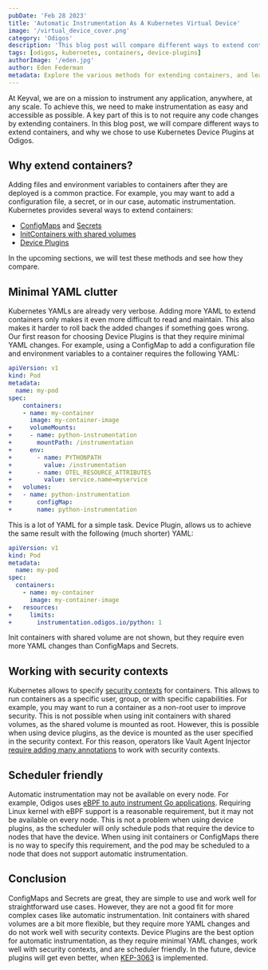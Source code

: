 ```yaml
---
pubDate: 'Feb 28 2023'
title: 'Automatic Instrumentation As A Kubernetes Virtual Device'
image: '/virtual_device_cover.png'
category: 'Odigos'
description: 'This blog post will compare different ways to extend containers, and why Odigos use Kubernetes Device Plugins to extend containers.'
tags: [odigos, kubernetes, containers, device-plugins]
authorImage: '/eden.jpg'
author: Eden Federman
metadata: Explore the various methods for extending containers, and learn why Odigos opts for Kubernetes Device Plugins to enhance container functionality.
---
```


At Keyval, we are on a mission to instrument any application, anywhere, at any scale. To achieve this, we need to make instrumentation as easy and accessible as possible. A key part of this is to not require any code changes by extending containers. In this blog post, we will compare different ways to extend containers, and why we chose to use Kubernetes Device Plugins at Odigos.

## Why extend containers?

Adding files and environment variables to containers after they are deployed is a common practice. For example, you may want to add a configuration file, a secret, or in our case, automatic instrumentation.
Kubernetes provides several ways to extend containers:

- [ConfigMaps](https://kubernetes.io/docs/concepts/configuration/configmap/) and [Secrets](https://kubernetes.io/docs/concepts/configuration/secret/)
- [InitContainers with shared volumes](https://kubernetes.io/docs/tasks/configure-pod-container/configure-pod-initialization/)
- [Device Plugins](https://kubernetes.io/docs/concepts/extend-kubernetes/compute-storage-net/device-plugins/)

In the upcoming sections, we will test these methods and see how they compare.

## Minimal YAML clutter

Kubernetes YAMLs are already very verbose. Adding more YAML to extend containers only makes it even more difficult to read and maintain. This also makes it harder to roll back the added changes if something goes wrong. Our first reason for choosing Device Plugins is that they require minimal YAML changes. For example, using a ConfigMap to add a configuration file and environment variables to a container requires the following YAML:

```yaml
apiVersion: v1
kind: Pod
metadata:
  name: my-pod
spec:
    containers:
    - name: my-container
      image: my-container-image
+     volumeMounts:
+     - name: python-instrumentation
+       mountPath: /instrumentation
+     env:
+       - name: PYTHONPATH
+         value: /instrumentation
+       - name: OTEL_RESOURCE_ATTRIBUTES
+         value: service.name=myservice
+   volumes:
+   - name: python-instrumentation
+       configMap:
+       name: python-instrumentation
```

This is a lot of YAML for a simple task. Device Plugin, allows us to achieve the same result with the following (much shorter) YAML:

```yaml
apiVersion: v1
kind: Pod
metadata:
  name: my-pod
spec:
  containers:
    - name: my-container
      image: my-container-image
+   resources:
+     limits:
+       instrumentation.odigos.io/python: 1
```

Init containers with shared volume are not shown, but they require even more YAML changes than ConfigMaps and Secrets.

## Working with security contexts

Kubernetes allows to specify [security contexts](https://kubernetes.io/docs/tasks/configure-pod-container/security-context/) for containers. This allows to run containers as a specific user, group, or with specific capabilities. For example, you may want to run a container as a non-root user to improve security. This is not possible when using init containers with shared volumes, as the shared volume is mounted as root. However, this is possible when using device plugins, as the device is mounted as the user specified in the security context. For this reason, operators like Vault Agent Injector [require adding many annotations](https://developer.hashicorp.com/vault/docs/platform/k8s/injector/annotations#vault-hashicorp-com-agent-run-as-user) to work with security contexts.

## Scheduler friendly

Automatic instrumentation may not be available on every node. For example, Odigos uses [eBPF to auto instrument Go applications](/effortless-tracing-for-go). Requiring Linux kernel with eBPF support is a reasonable requirement, but it may not be available on every node. This is not a problem when using device plugins, as the scheduler will only schedule pods that require the device to nodes that have the device. When using init containers or ConfigMaps there is no way to specify this requirement, and the pod may be scheduled to a node that does not support automatic instrumentation.

## Conclusion

ConfigMaps and Secrets are great, they are simple to use and work well for straightforward use cases. However, they are not a good fit for more complex cases like automatic instrumentation. Init containers with shared volumes are a bit more flexible, but they require more YAML changes and do not work well with security contexts. Device Plugins are the best option for automatic instrumentation, as they require minimal YAML changes, work well with security contexts, and are scheduler friendly.
In the future, device plugins will get even better, when [KEP-3063](https://github.com/kubernetes/enhancements/tree/master/keps/sig-node/3063-dynamic-resource-allocation) is implemented.
